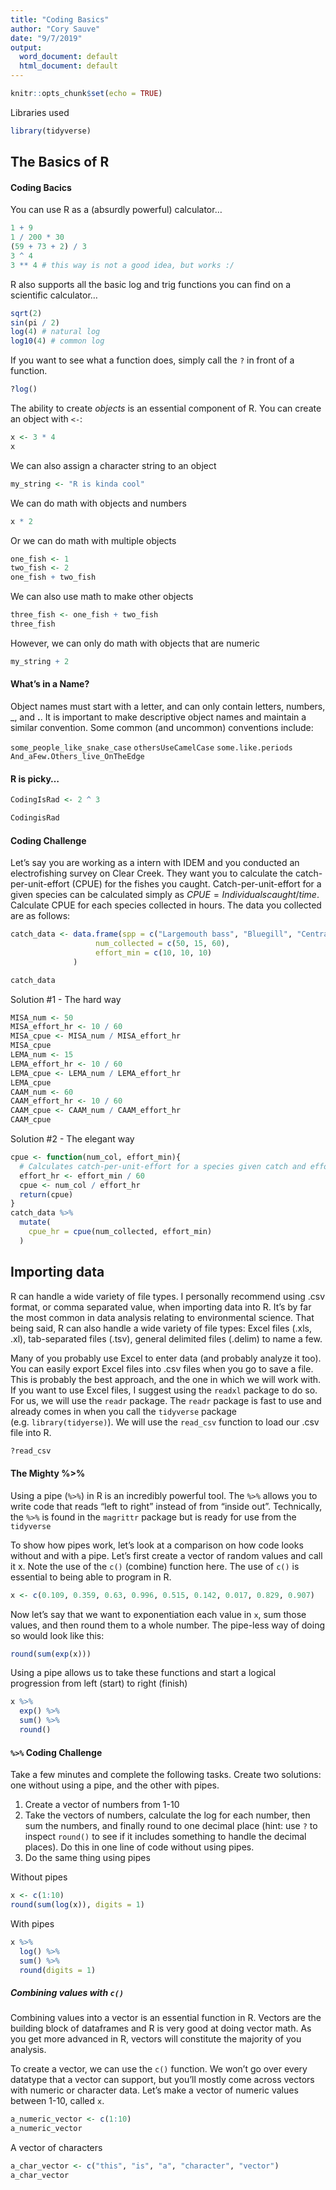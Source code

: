 ```yaml
---
title: "Coding Basics"
author: "Cory Sauve"
date: "9/7/2019"
output:
  word_document: default
  html_document: default
---
```


```r
knitr::opts_chunk$set(echo = TRUE)
```

Libraries used 
```r
library(tidyverse)
```

## The Basics of R 

#### Coding Bacics 

You can use R as a (absurdly powerful) calculator...
```r
1 + 9 
1 / 200 * 30
(59 + 73 + 2) / 3 
3 ^ 4
3 ** 4 # this way is not a good idea, but works :/
```

R also supports all the basic log and trig functions you can find on a scientific calculator...
```r
sqrt(2)
sin(pi / 2)
log(4) # natural log
log10(4) # common log 
```

If you want to see what a function does, simply call the `?` in front of a function.
```r
?log()
```

The ability to create *objects* is an essential component of R.  You can create an object with `<-`:
```r
x <- 3 * 4
x
```

We can also assign a character string to an object
```r
my_string <- "R is kinda cool" 
```

We can do math with objects and numbers 
```r
x * 2
```

Or we can do math with multiple objects 
```r
one_fish <- 1
two_fish <- 2
one_fish + two_fish
```

We can also use math to make other objects 
```r
three_fish <- one_fish + two_fish
three_fish
```

However, we can only do math with objects that are numeric 
```r
my_string + 2
```

#### What's in a Name? 

Object names must start with a letter, and can only contain letters, numbers, _, and **.**.  It is important to make descriptive object names and maintain a similar convention.  Some common (and uncommon) conventions include:  

  `some_people_like_snake_case`
  `othersUseCamelCase`
  `some.like.periods`
  `And_aFew.Others_live_OnTheEdge`

#### R is picky...
```r
CodingIsRad <- 2 ^ 3
```

```r
CodingisRad
```

#### Coding Challenge 

Let's say you are working as a intern with IDEM and you conducted an electrofishing survey on Clear Creek.  They want you to calculate the catch-per-unit-effort (CPUE) for the fishes you caught. Catch-per-unit-effort for a given species can be calculated simply as $CPUE = Individuals caught / time$. Calculate CPUE for each species collected in hours. The data you collected are as follows:

```r
catch_data <- data.frame(spp = c("Largemouth bass", "Bluegill", "Central stoneroller"),
                   num_collected = c(50, 15, 60),
                   effort_min = c(10, 10, 10)
              )
```

```r
catch_data
```

Solution #1 - The hard way 
```r
MISA_num <- 50
MISA_effort_hr <- 10 / 60
MISA_cpue <- MISA_num / MISA_effort_hr
MISA_cpue
LEMA_num <- 15 
LEMA_effort_hr <- 10 / 60
LEMA_cpue <- LEMA_num / LEMA_effort_hr
LEMA_cpue
CAAM_num <- 60
CAAM_effort_hr <- 10 / 60
CAAM_cpue <- CAAM_num / CAAM_effort_hr
CAAM_cpue
```

Solution #2 - The elegant way 
```r
cpue <- function(num_col, effort_min){
  # Calculates catch-per-unit-effort for a species given catch and effort (minutes)
  effort_hr <- effort_min / 60
  cpue <- num_col / effort_hr
  return(cpue)
}
catch_data %>% 
  mutate(
    cpue_hr = cpue(num_collected, effort_min)
  )
```

## Importing data

R can handle a wide variety of file types. I personally recommend using .csv format, or comma separated value, when importing data into R.  It's by far the most common in data analysis relating to environmental science.  That being said, R can also handle a wide variety of file types: Excel files (.xls, .xl), tab-separated files (.tsv), general delimited files (.delim) to name a few.  

Many of you probably use Excel to enter data (and probably analyze it too). You can easily export Excel files into .csv files when you go to save a file.  This is probably the best approach, and the one in which we will work with.  If you want to use Excel files, I suggest using the `readxl` package to do so.  For us, we will use the `readr` package.  The `readr` package is fast to use and already comes in when you call the `tidyverse` package (e.g. `library(tidyerse)`). We will use the `read_csv` function to load our .csv file into R. 
```r
?read_csv
```

#### The Mighty %>%

Using a pipe (`%>%`) in R is an incredibly powerful tool. The `%>%` allows you to write code that reads "left to right" instead of from "inside out".  Technically, the `%>%` is found in the `magrittr` package but is ready for use from the `tidyverse`

To show how pipes work, let's look at a comparison on how code looks without and with a pipe.  Let's first create a vector of random values and call it x.  Note the use of the `c()` (combine) function here. The use of `c()` is essential to being able to program in R. 
```r
x <- c(0.109, 0.359, 0.63, 0.996, 0.515, 0.142, 0.017, 0.829, 0.907)
```

Now let's say that we want to exponentiation each value in `x`, sum those values, and then round them to a whole number.  The pipe-less way of doing so would look like this:
```r
round(sum(exp(x)))
```

Using a pipe allows us to take these functions and start a logical progression from left (start) to right (finish)
```r
x %>% 
  exp() %>% 
  sum() %>% 
  round()
```

#### `%>%` Coding Challenge 

Take a few minutes and complete the following tasks.  Create two solutions: one without using a pipe, and the other with pipes.  

1) Create a vector of numbers from 1-10 
2) Take the vectors of numbers, calculate the log for each number, then sum the numbers, and finally round to one decimal place (hint: use `?` to inspect `round()` to see if it includes something to handle the decimal places). Do this in one line of code without using pipes. 
3) Do the same thing using pipes 

Without pipes 
```r
x <- c(1:10)
round(sum(log(x)), digits = 1)
```

With pipes 
```r
x %>% 
  log() %>% 
  sum() %>% 
  round(digits = 1)
```

##### Combining values with `c()`

Combining values into a vector is an essential function in R.  Vectors are the building block of dataframes and R is very good at doing vector math.  As you get more advanced in R, vectors will constitute the majority of you analysis.  

To create a vector, we can use the `c()` function.  We won't go over every datatype that a vector can support, but you'll mostly come across vectors with numeric or character data. Let's make a vector of numeric values between 1-10, called `x`. 

```r
a_numeric_vector <- c(1:10)
a_numeric_vector
```

A vector of characters 
```r
a_char_vector <- c("this", "is", "a", "character", "vector")
a_char_vector 
```